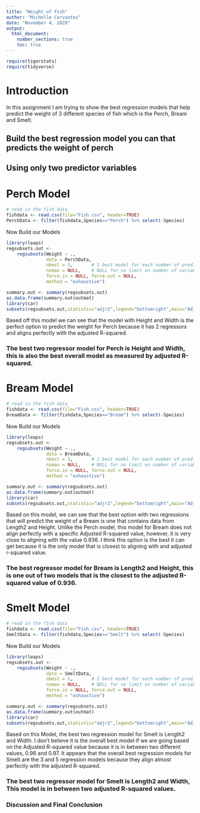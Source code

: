```yaml
---
title: "Weight of Fish"
author: "Michelle Cervantes"
date: "November 4, 2020"
output: 
  html_document:
    number_sections: true
    toc: true
---
```



```r
require(tigerstats)
require(tidyverse)
```

# Introduction

<!--In this section you explain what you are trying to show.  Where did the data come from?  What is the research or other question you are trying to answer?!-->

In this assignment I am trying to show the best regression models that help predict the weight of 3 different species of fish which is the Perch, Bream and Smelt. 


## Build the best regression model you can that predicts the weight of perch
## Using only two predictor variables  



# Perch Model

<!--Decide on your methods:  use "variable analysis" or other appropriate descriptors.  Make sure to choose at least one graphical method and at least one numerical method.!-->

```r
# read in the fish data
fishdata <- read.csv(file="Fish.csv", header=TRUE) 
PerchData <- filter(fishdata,Species=="Perch") %>% select(-Species)
```
Now Build our Models 

```r
library(leaps)
regsubsets.out <-
    regsubsets(Weight ~ .,
               data = PerchData,
               nbest = 1,       # 1 best model for each number of predictors
               nvmax = NULL,    # NULL for no limit on number of variables
               force.in = NULL, force.out = NULL,
               method = "exhaustive")

summary.out <- summary(regsubsets.out)
as.data.frame(summary.out$outmat)
library(car)
subsets(regsubsets.out,statistic="adjr2",legend="bottomright",main="Adjusted R^2")
```
  
Based off this model we can see that the model with Height and Width is the perfect option to predict the weight for Perch because it has 2 regressors and aligns perfectly with the adjusted R-squared. 
  
### The best two regressor model for Perch is Height and Width, this is also the best overall model as measured by adjusted R-squared.
  
  
# Bream Model

<!--Divide this section into two sub-sections:  One for your descriptive  results and one for your inferential results.!-->

```r
# read in the fish data
fishdata <- read.csv(file="Fish.csv", header=TRUE) 
BreamData <- filter(fishdata,Species=="Bream") %>% select(-Species)
```
Now Build our Models

```r
library(leaps)
regsubsets.out <-
    regsubsets(Weight ~ .,
               data = BreamData,
               nbest = 1,       # 1 best model for each number of predictors
               nvmax = NULL,    # NULL for no limit on number of variables
               force.in = NULL, force.out = NULL,
               method = "exhaustive")

summary.out <- summary(regsubsets.out)
as.data.frame(summary.out$outmat)
library(car)
subsets(regsubsets.out,statistic="adjr2",legend="bottomright",main="Adjusted R^2")
```
  
Based on this model, we can see that the best option with two regressions that will predict the weight of a Bream is one that contains data from Length2 and Height. Unlike the Perch model, this model for Bream does not align perfectly with a specific Adjusted R-squared value, however, it is very close to aligning with the value 0.936. I think this option is the best it can get because it is the only model that is closest to aligning with and adjusted r-squared value.

### The best regressor model for Bream is Length2 and Height, this is one out of two models that is the closest to the adjusted R-squared value of 0.936. 
  
    
# Smelt Model
  
```r
# read in the fish data
fishdata <- read.csv(file="Fish.csv", header=TRUE) 
SmeltData <- filter(fishdata,Species=="Smelt") %>% select(-Species)
```
Now Build our Models
  
```r
library(leaps)
regsubsets.out <-
    regsubsets(Weight ~ .,
               data = SmeltData,
               nbest = 1,       # 1 best model for each number of predictors
               nvmax = NULL,    # NULL for no limit on number of variables
               force.in = NULL, force.out = NULL,
               method = "exhaustive")

summary.out <- summary(regsubsets.out)
as.data.frame(summary.out$outmat)
library(car)
subsets(regsubsets.out,statistic="adjr2",legend="bottomright",main="Adjusted R^2")
```
  
Based on this Model, the best two regression model for Smelt is Length2 and Width. I don't believe it is the overall best model if we are going based on the Adjusted R-squared value because it is in between two different values, 0.96 and 0.97. It appears that the overall best regression models for Smelt are the 3 and 5 regression models because they align almost perfectly with the adjusted R-squared. 
  
### The best two regressor model for Smelt is Length2 and Width, This model is in between two adjusted R-squared values.
  
  
### Discussion and Final Conclusion

<!--Graphical results here.  Make sure to show your code.  Provide appropriate labels for axes, giving units if possible, and provide a good title for the graph, too.  Use the graphical results to describe the patterns if any that exist in the data as focused toward the research question!-->

